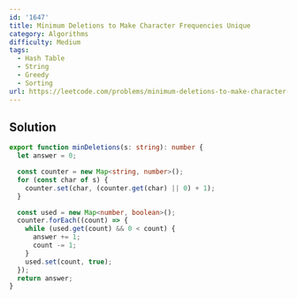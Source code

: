 ```yaml
---
id: '1647'
title: Minimum Deletions to Make Character Frequencies Unique
category: Algorithms
difficulty: Medium
tags:
  - Hash Table
  - String
  - Greedy
  - Sorting
url: https://leetcode.com/problems/minimum-deletions-to-make-character-frequencies-unique
---
```


## Solution

```typescript showLineNumbers
export function minDeletions(s: string): number {
  let answer = 0;

  const counter = new Map<string, number>();
  for (const char of s) {
    counter.set(char, (counter.get(char) || 0) + 1);
  }

  const used = new Map<number, boolean>();
  counter.forEach((count) => {
    while (used.get(count) && 0 < count) {
      answer += 1;
      count -= 1;
    }
    used.set(count, true);
  });
  return answer;
}
```
